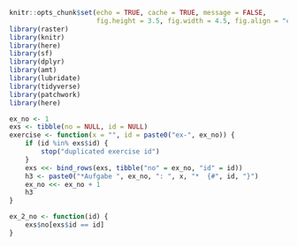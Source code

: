 ```r
knitr::opts_chunk$set(echo = TRUE, cache = TRUE, message = FALSE, 
                      fig.height = 3.5, fig.width = 4.5, fig.align = "center")
library(raster)
library(knitr)
library(here)
library(sf)
library(dplyr)
library(amt)
library(lubridate)
library(tidyverse)
library(patchwork)
library(here)

ex_no <- 1
exs <- tibble(no = NULL, id = NULL)
exercise <- function(x = "", id = paste0("ex-", ex_no)) {
    if (id %in% exs$id) {
        stop("duplicated exercise id")
    }
    exs <<- bind_rows(exs, tibble("no" = ex_no, "id" = id))
    h3 <- paste0("*Aufgabe ", ex_no, ": ", x, "*  {#", id, "}")
    ex_no <<- ex_no + 1
    h3
}

ex_2_no <- function(id) {
    exs$no[exs$id == id]
}
```
